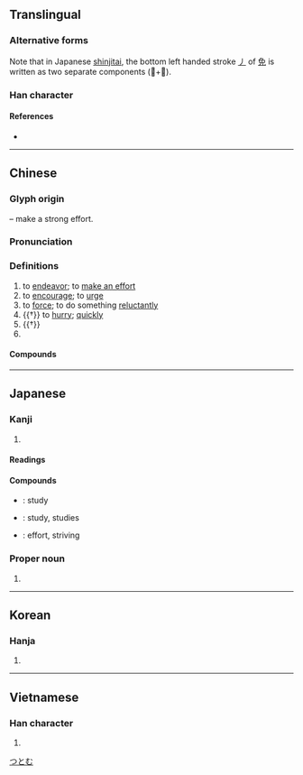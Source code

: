 {{character info/new}}
{{character info/new|0xfa33}}
{{character info/new|0x2f826}}
==Translingual==
{{ja-forms|勉|勉|勉}}

===Alternative forms===
Note that in Japanese [[shinjitai]], the bottom left handed stroke [[㇓]] of [[免]] is written as two separate components (𫩏+儿).

===Han character===
{{Han char|rn=19|rad=力|as=07|asj=08|sn=9|snj=10|four=24212|canj=NUKS|ids=⿺免力(GTKV),⿺⿳⺈𫩏儿力(J)}}

====References====
* {{Han ref|kx=0147.370|dkj=02384|dj=0333.020|hdz=10372.030|uh=52C9|ud=21193|bh=AB6A|bd=43882}}

----

==Chinese==
{{zh-forms}}

===Glyph origin===
{{Han etym}}
{{Han compound|免|力|t2=strong|ls=psc|c1=p|c2=s}} – make a strong effort.

===Pronunciation===
{{zh-pron
|m=miǎn
|c=min5
|mn=bián
|mc=y
|oc=y
|cat=v
}}

===Definitions===
{{zh-hanzi}}

# to [[endeavor]]; to [[make an effort]]
# to [[encourage]]; to [[urge]]
# to [[force]]; to do something [[reluctant]]ly
# {{†}} to [[hurry]]; [[quickly]]
# {{†}} {{zh-alt-form|娩|to [[give birth]] to a [[child]]}}
# {{surname|lang=zh}}

====Compounds====
{{zh-der|勉力|勉勵|勉強|勉為其難|勤勉|互勉|慰勉|強勉|勉思|奮勉|困知勉行|嘉勉|勸勉|勉生|僶勉|戒勉|獎勉|淬勉|勗勉|期勉|訓勉|黽勉|自勉}}

----

==Japanese==
{{ja-kanji forms|k=y}}

===Kanji===
{{ja-kanji|grade=3|rs=力07}}

# {{rfdef|ja}}

====Readings====
{{ja-readings
|goon=めん
|kanon=べん
|kun=つと-める, はげ-ます, やつ, ひこ
}}

====Compounds====
* {{ja-r|勉学|べんがく}}: study
* {{ja-r|勉強|べんきょう}}: study, studies
* {{ja-r|勉励|べんれい}}: effort, striving

===Proper noun===
{{ja-pos|proper|つとむ}}

# {{given name|male|lang=ja}}

[[Category:Japanese male given names|つとむ]]

----

==Korean==

===Hanja===
{{ko-hanja|hangeul=면|rv=myeon|mr=myŏn}}

# {{defn|lang=ko|sort=力07}}

----

==Vietnamese==

===Han character===
{{vi-hantu|[[miễn]], [[mến]], [[mễn]], [[mịn]]|rs=力07}}

# {{defn|lang=vi|sort=力07}}